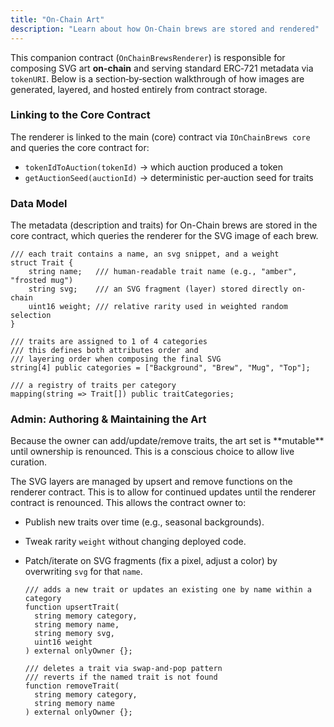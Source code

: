 ```yaml
---
title: "On-Chain Art"
description: "Learn about how On-Chain brews are stored and rendered"
---
```


This companion contract (`OnChainBrewsRenderer`) is responsible for composing SVG art **on-chain** and serving standard ERC‑721 metadata via `tokenURI`. Below is a section‑by‑section walkthrough of how images are generated, layered, and hosted entirely from contract storage.

### Linking to the Core Contract

The renderer is linked to the main (core) contract via `IOnChainBrews core`  and queries the core contract for:

- `tokenIdToAuction(tokenId)` → which auction produced a token
- `getAuctionSeed(auctionId)` → deterministic per‑auction seed for traits

### Data Model

The metadata (description and traits) for On-Chain brews are stored in the core contract, which queries the renderer for the SVG image of each brew.

```solidity
/// each trait contains a name, an svg snippet, and a weight
struct Trait { 
	string name;   /// human‑readable trait name (e.g., "amber", "frosted mug")
	string svg;    /// an SVG fragment (layer) stored directly on-chain 
	uint16 weight; /// relative rarity used in weighted random selection
}

/// traits are assigned to 1 of 4 categories
/// this defines both attributes order and  
/// layering order when composing the final SVG
string[4] public categories = ["Background", "Brew", "Mug", "Top"];

/// a registry of traits per category
mapping(string => Trait[]) public traitCategories;
```

### Admin:  Authoring & Maintaining the Art

<Info>
  Because the owner can add/update/remove traits, the art set is **mutable** until ownership is renounced. This is a conscious choice to allow live curation.
</Info>

The SVG layers are managed by upsert and remove functions on the renderer contract. This is to allow for continued updates until the renderer contract is renounced. This allows the contract owner to:

- Publish new traits over time (e.g., seasonal backgrounds).
- Tweak rarity `weight` without changing deployed code.
- Patch/iterate on SVG fragments (fix a pixel, adjust a color) by overwriting `svg` for that `name`.

  ```solidity
  /// adds a new trait or updates an existing one by name within a category 
  function upsertTrait(
  	string memory category,
  	string memory name,
  	string memory svg,
  	uint16 weight
  ) external onlyOwner {};
  
  /// deletes a trait via swap‑and‑pop pattern
  /// reverts if the named trait is not found
  function removeTrait(
  	string memory category, 
  	string memory name
  ) external onlyOwner {};
  ```